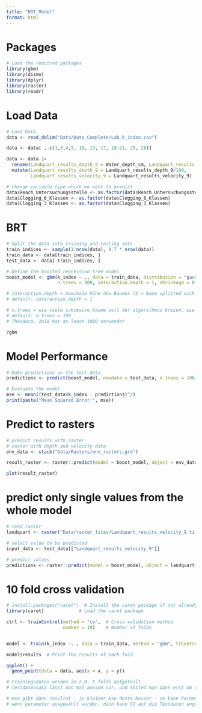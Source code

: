 ```yaml
---
title: "BRT_Model"
format: html
---
```



# Packages
```r
# Load the required packages
library(gbm)
library(dismo)
library(dplyr)
library(raster)
library(readr)
```

# Load Data
```r
# Load Data
data <- read_delim("Data/Data_Complete/Lab_k_index.csv")

data <- data[ ,-c(1,3,4,5, 10, 13, 17, 18:21, 25, 26)]

data <- data |>
  rename(Landquart_results_depth_9 = Water_depth_cm, Landquart_results_velocity_9 = `Flow_velocity_v60_cm/s`) |>
  mutate(Landquart_results_depth_9 = Landquart_results_depth_9/100,
         Landquart_results_velocity_9 = Landquart_results_velocity_9)

# change variable type which we want to predict 
data$Reach_Untersuchungsstelle <- as.factor(data$Reach_Untersuchungsstelle)
data$Clogging_6_Klassen <- as.factor(data$Clogging_6_Klassen)
data$Clogging_3_Klassen <- as.factor(data$Clogging_3_Klassen)
```

# BRT 
```r
# Split the data into training and testing sets
train_indices <- sample(1:nrow(data), 0.7 * nrow(data))
train_data <- data[train_indices, ]
test_data <- data[-train_indices, ]

# Define the boosted regression tree model
boost_model <- gbm(k_index ~ ., data = train_data, distribution = "gaussian",
                   n.trees = 100, interaction.depth = 1, shrinkage = 0.1, n.minobsinnode = 1)

# interaction.depth = maximale höhe des Baumes (2 = Baum splitted sich nur 2 mal auf, je höher die Zahl desto feiner werden die Bäume) --> bei nur zwei Variablen im default lassen für die erste male 
# default: interaction.depth = 1

# n.trees = wie viele sukzesive bäume soll der algorithmus kreien, wie viele versch. Bäume, je grösser die Zahl desto rechenintensiver. Mit 726 Datenpunkten kann man gut mit default anfangen 
# default: n.trees = 100
# Theodoro. 2018 hat at least 1000 verwendet

?gbm
```

# Model Performance 
```r
# Make predictions on the test data
predictions <- predict(boost_model, newdata = test_data, n.trees = 100)

# Evaluate the model
mse <- mean((test_data$k_index - predictions)^2)
print(paste("Mean Squared Error:", mse))
```

# Predict to rasters 
```r
# predict results with raster
# raster with depth and velocity data 
env_data <- stack("Data/Rasters/env_rasters.grd")

result_raster <- raster::predict(model = boost_model, object = env_data, index = 2) # index 2 because 2 layers of rasters are in the env_data variable 

plot(result_raster)
```

# predict only single values from the whole model 
```r
# read raster 
landquart <- raster("Data/raster_files/Landquart_results_velocity_9.tif")

# select value to be predicted 
input_data <- test_data[["Landquart_results_velocity_9"]]

# predict values 
predictions <- raster::predict(model = boost_model, object = landquart)
```

# 10 fold cross validation 
```r
# install.packages("caret")  # Install the caret package if not already installed
library(caret)             # Load the caret package

ctrl <- trainControl(method = "cv",  # Cross-validation method
                     number = 10)    # Number of folds


model <- train(k_index ~. , data = train_data, method = "gbm", trControl = ctrl)

model$results  # Print the results of each fold

ggplot() +
  geom_point(data = data, aes(x = x, y = y)) 

# trainingsdaten werden in z.B. 5 folds aufgeteilt 
# testdatensatz lässt man mal aussen vor, und tested man dann erst am schluss 

# mse gibt dann resultat - je kleiner mse desto besser - so kann Parametereinstellung geprüft werden/ auswählen 
# wenn parameter ausgewählt wurden, dann kann CV auf die Testdaten angewendet werden zum schauen wie gut das Modell ist 
```

